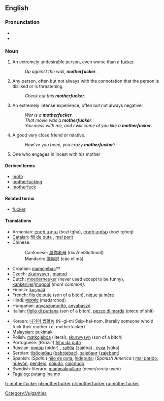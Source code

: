 ==English==

===Pronunciation===
* {{enPR|mŭth'er-fŭk'er, mŭth'ŭ-fŭk'er}}
* {{audio|en-us-motherfucker.ogg|Audio (US)}}

===Noun===
{{en-noun}}

# {{context|strongly vulgar|offensive}} An extremely undesirable person, even worse than a [[fucker]].
#: ''Up against the wall, '''motherfucker'''.''
# {{context|strongly vulgar}} Any person, often but not always with the connotation that the person is disliked or is threatening.
#: ''Check out this '''motherfucker'''.''
# {{context|markedly vulgar}} An extremely intense experience, often but not always negative.
#: ''War is a '''motherfucker'''.''
#: ''That movie was a '''motherfucker'''.''
#: ''You mess with me, and I will come at you like a '''motherfucker'''.''
# {{context|teasingly|friendly|jokingly}} A good very close friend or relative.
#: ''How’ve you been, you crazy '''motherfucker'''?''
# {{context|literal}} One who engages in incest with his mother

====Derived terms====
* [[mofo]]
* [[motherfucking]]
* [[motherfuck]]

====Related terms====
* [[fucker]]

====Translations====
{{top}}
* Armenian: [[բոզի տղա]] (bozi tgha), [[բոզի տղեք]] (bozi tgheq) {{p}}
* [[Catalan]]: [[fill de puta]] {{m}}, [[mal parit]] {{m}}
* Chinese:
*: Cantonese: [[屌你老母]] (diu2nei3lo3mo3)
*: Mandarin: [[操你妈]] (cāo nǐ mā)
* Croatian: [[mamojebac]]??
* Czech: [[zkurvysyn]] {{m}}, [[mamrd]] {{m}}
* Dutch: [[moederneuker]] (never used except to be funny), [[kankerlijer]]/[[mogool]] ''(more common)''.
* Finnish: [[kusipää]]
* French: [[fils de pute]] (son of a bitch), [[nique ta mère]]
* Hindi: [[मादरचोद]] (madarchod)
* Hungarian: [[anyaszomorító]], [[anyabaszó]]
* Italian: [[figlio di puttana]] (son of a bitch), [[pezzo di merda]] (piece of shit)
{{mid}}
* Korean: [[니기미 씹할놈]] (Ni-gi-mi Ssip-hal-nom, literally someone who'd fuck their mother i.e. motherfucker)
* [[Malaysian]]: [[pukimak]]
* Polish: [[matkojebca]] (literal), [[skurwysyn]] (son of a bitch)
* Portuguese: (''Brazil:'') [[filho da puta]]
* Russian: [[пидор]] (pídor) {{m}}, [[заёба]] (zajóba) {{m}}, [[сука]] (súka) {{m|f}}
* Serbian: [[бабојебац]] ([[babojebac]]), [[зајебант]] ([[zajebant]])
* Spanish: (''Spain:'') [[hijo de puta]], [[hideputa]]; (''Spanish America:'') [[mal parido]], [[huevón]], [[pendejo]], [[cojudo]], [[cojonudo]]
* Swedish: literary: [[mammaknullare]] (never/rarely used)
* [[Tagalog]]: [[putang ina mo]]
{{bottom}}

[[Category:Vulgarities]]

[[fr:motherfucker]]
[[pl:motherfucker]]
[[pt:motherfucker]]
[[ru:motherfucker]]